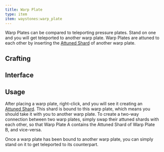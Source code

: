 ```yaml
---
title: Warp Plate
type: item
item: waystones:warp_plate
---
```


Warp Plates can be compared to teleporting pressure plates. Stand on one and you will get teleported to another warp
plate. Warp Plates are attuned to each other by inserting the [Attuned Shard](attuned_shard) of another warp plate.

## Crafting

<CraftingRecipe recipe="waystones:warp_plate"/>

## Interface

<InterfaceScreen name="Warp Plate Screen" screen={warpPlateImage.src}>
<InterfaceArea x={156} y={86} width={40} height={40} name="Shard Slot" color="aqua"/>
<InterfaceArea x={248} y={6} width={98} height={24} name="Identifying Runes" color="yellow"/>
<InterfaceArea x={12} y={204} width={328} height={112} name="Player Inventory" color="purple"/>
<InterfaceArea x={12} y={320} width={328} height={40} name="Player Hotbar" color="purple"/>
</InterfaceScreen>

## Usage

After placing a warp plate, right-click, and you will see it creating an [Attuned Shard](attuned_shard). This shard
is bound to this warp plate, which means you should take it with you to another warp plate. To create a two-way
connection between two warp plates, simply swap their attuned shards with each other, so that Warp Plate A contains the
Attuned Shard of Warp Plate B, and vice-versa.

Once a warp plate has been bound to another warp plate, you can simply stand on it to get teleported to its counterpart.